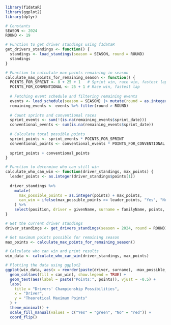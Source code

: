 ```r
library(f1dataR)
library(ggplot2)
library(dplyr)

# Constants
SEASON <- 2024
ROUND <- 19

# Function to get driver standings using f1dataR
get_drivers_standings <- function() {
  standings <- load_standings(season = SEASON, round = ROUND)
  standings
}

# Function to calculate max points remaining in season
calculate_max_points_for_remaining_season <- function() {
  POINTS_FOR_SPRINT <- 8 + 25 + 1   # Sprint win, race win, fastest lap
  POINTS_FOR_CONVENTIONAL <- 25 + 1 # Race win, fastest lap
  
  # Fetching event schedule and filtering remaining events
  events <- load_schedule(season = SEASON) |> mutate(round = as.integer(round))
  remaining_events <- events %>% filter(round > ROUND)
  
  # Count sprints and conventional races
  sprint_events <- sum(!(is.na(remaining_events$sprint_date)))
  conventional_events <- sum(is.na(remaining_events$sprint_date))
  
  # Calculate total possible points
  sprint_points <- sprint_events * POINTS_FOR_SPRINT
  conventional_points <- conventional_events * POINTS_FOR_CONVENTIONAL
  
  sprint_points + conventional_points
}

# Function to determine who can still win
calculate_who_can_win <- function(driver_standings, max_points) {
  leader_points <- as.integer(driver_standings$points[1])
  
  driver_standings %>%
    mutate(
      max_possible_points = as.integer(points) + max_points,
      can_win = ifelse(max_possible_points >= leader_points, "Yes", "No")
    ) %>%
    select(position, driver = givenName, surname = familyName, points, max_possible_points, can_win)
}

# Get the current driver standings
driver_standings <- get_drivers_standings(season = 2024, round = ROUND)

# Get maximum points possible for remaining season
max_points <- calculate_max_points_for_remaining_season()

# Calculate who can win and print results
win_data <- calculate_who_can_win(driver_standings, max_points)

# Plotting the data using ggplot2
ggplot(win_data, aes(x = reorder(paste(driver, surname), -max_possible_points), y = max_possible_points)) +
  geom_col(aes(fill = can_win), show.legend = TRUE) +
  geom_text(aes(label = paste("Points:", points)), vjust = -0.5) +
  labs(
    title = "Drivers' Championship Possibilities",
    x = "Driver",
    y = "Theoretical Maximum Points"
  ) +
  theme_minimal() +
  scale_fill_manual(values = c("Yes" = "green", "No" = "red")) +
  coord_flip()

```
